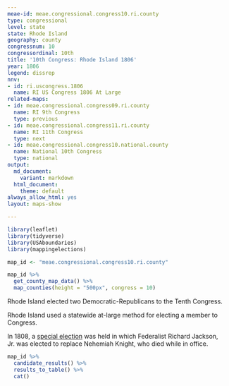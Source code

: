 ```yaml
---
meae-id: meae.congressional.congress10.ri.county
type: congressional
level: state
state: Rhode Island
geography: county
congressnum: 10
congressordinal: 10th
title: '10th Congress: Rhode Island 1806'
year: 1806
legend: dissrep
nnv:
- id: ri.uscongress.1806
  name: RI US Congress 1806 At Large
related-maps:
- id: meae.congressional.congress09.ri.county
  name: RI 9th Congress
  type: previous
- id: meae.congressional.congress11.ri.county
  name: RI 11th Congress
  type: next
- id: meae.congressional.congress10.national.county
  name: National 10th Congress
  type: national
output:
  md_document:
    variant: markdown
  html_document:
    theme: default
always_allow_html: yes
layout: maps-show

---
```


```r
library(leaflet)
library(tidyverse)
library(USAboundaries)
library(mappingelections)

map_id <- "meae.congressional.congress10.ri.county"
```

<div class="map">

```r
map_id %>%
  get_county_map_data() %>%
  map_counties(height = "500px", congress = 10)
```

</div>

Rhode Island elected two Democratic-Republicans to the Tenth Congress.

Rhode Island used a statewide at-large method for electing a member to Congress.

In 1808, a [special election](https://elections.lib.tufts.edu/catalog/tufts:ri.uscongress.special.1808) was held in which Federalist Richard Jackson, Jr. was elected to replace Nehemiah Knight, who died while in office.

<div class="results-table">

```r
map_id %>%
  candidate_results() %>%
  results_to_table() %>%
  cat()
```

</div>
